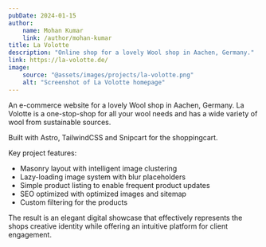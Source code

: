 ```yaml
---
pubDate: 2024-01-15
author:
    name: Mohan Kumar
    link: /author/mohan-kumar
title: La Volotte
description: "Online shop for a lovely Wool shop in Aachen, Germany."
link: https://la-volotte.de/
image:
    source: "@assets/images/projects/la-volotte.png"
    alt: "Screenshot of La Volotte homepage"
---
```


An e-commerce website for a lovely Wool shop in Aachen, Germany. La Volotte is a one-stop-shop for all your wool needs and has a wide variety of wool from sustainable sources.

Built with Astro, TailwindCSS and Snipcart for the shoppingcart. 

Key project features:
- Masonry layout with intelligent image clustering
- Lazy-loading image system with blur placeholders
- Simple product listing to enable frequent product updates
- SEO optimized with optimized images and sitemap
- Custom filtering for the products

The result is an elegant digital showcase that effectively represents the shops creative identity while offering an intuitive platform for client engagement.

